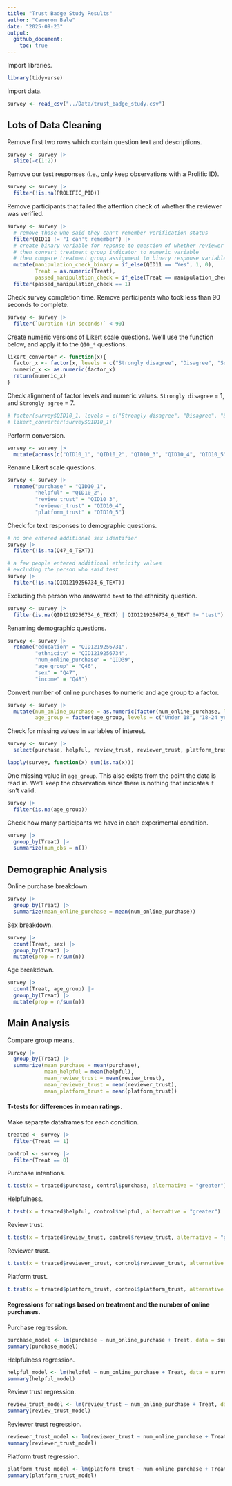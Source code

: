 ```yaml
---
title: "Trust Badge Study Results"
author: "Cameron Bale"
date: "2025-09-23"
output: 
  github_document:
    toc: true
---
```


Import libraries.

```r
library(tidyverse)
```

Import data.

```r
survey <- read_csv("../Data/trust_badge_study.csv")
```

## Lots of Data Cleaning

Remove first two rows which contain question text and descriptions.

```r
survey <- survey |>
  slice(-c(1:2))
```

Remove our test responses (i.e., only keep observations with a Prolific ID).

```r
survey <- survey |>
  filter(!is.na(PROLIFIC_PID))
```

Remove participants that failed the attention check of whether the reviewer was verified.

```r
survey <- survey |>
  # remove those who said they can't remember verification status
  filter(QID11 != "I can't remember") |>
  # create binary variable for reponse to question of whether reviewer was verified
  # then convert treatment group indicator to numeric variable
  # then compare treatment group assignment to binary response variable, pass if they match
  mutate(manipulation_check_binary = if_else(QID11 == "Yes", 1, 0),
         Treat = as.numeric(Treat),                                 
         passed_manipulation_check = if_else(Treat == manipulation_check_binary, 1, 0)) |>
  filter(passed_manipulation_check == 1)
```

Check survey completion time. Remove participants who took less than 90 seconds to complete.

```r
survey <- survey |>
  filter(`Duration (in seconds)` < 90)
```

Create numeric versions of Likert scale questions. We'll use the function below, and apply it to the `Q10_*` questions.

```r
likert_converter <- function(x){
  factor_x <- factor(x, levels = c("Strongly disagree", "Disagree", "Somewhat disagree", "Neither agree nor disagree", "Somewhat agree", "Agree", "Strongly agree"))
  numeric_x <- as.numeric(factor_x)
  return(numeric_x)
}
```

Check alignment of factor levels and numeric values. `Strongly disagree` = 1, and `Strongly agree` = 7.

```r
# factor(survey$QID10_1, levels = c("Strongly disagree", "Disagree", "Somewhat disagree", "Neither agree nor disagree", "Somewhat agree", "Agree", "Strongly agree"))
# likert_converter(survey$QID10_1)
```

Perform conversion.

```r
survey <- survey |>
  mutate(across(c("QID10_1", "QID10_2", "QID10_3", "QID10_4", "QID10_5"), likert_converter))
```

Rename Likert scale questions.

```r
survey <- survey |>
  rename("purchase" = "QID10_1",
         "helpful" = "QID10_2",
         "review_trust" = "QID10_3",
         "reviewer_trust" = "QID10_4",
         "platform_trust" = "QID10_5")
```

Check for text responses to demographic questions.

```r
# no one entered additional sex identifier
survey |>
  filter(!is.na(Q47_4_TEXT))

# a few people entered additional ethnicity values
# excluding the person who said test
survey |>
  filter(!is.na(QID1219256734_6_TEXT))
```

Excluding the person who answered `test` to the ethnicity question.

```r
survey <- survey |>
  filter(is.na(QID1219256734_6_TEXT) | QID1219256734_6_TEXT != "test")
```

Renaming demographic questions.

```r
survey <- survey |>
  rename("education" = "QID1219256731",
         "ethnicity" = "QID1219256734",
         "num_online_purchase" = "QID39",
         "age_group" = "Q46",
         "sex" = "Q47",
         "income" = "Q48")
```

Convert number of online purchases to numeric and age group to a factor.

```r
survey <- survey |>
  mutate(num_online_purchase = as.numeric(factor(num_online_purchase, levels = c("1", "2", "3", "4", "5 or more"))),
         age_group = factor(age_group, levels = c("Under 18", "18-24 years old", "25-34 years old", "35-44 years old", "45-54 years old", "55-64 years old", "65+ years old")))
```

Check for missing values in variables of interest.

```r
survey <- survey |>
  select(purchase, helpful, review_trust, reviewer_trust, platform_trust, QID11, QID12, education, ethnicity, num_online_purchase, age_group, sex, income, Treat)

lapply(survey, function(x) sum(is.na(x)))
```

One missing value in `age_group`. This also exists from the point the data is read in. We'll keep the observation since there is nothing that indicates it isn't valid.

```r
survey |>
  filter(is.na(age_group))
```

Check how many participants we have in each experimental condition.

```r
survey |>
  group_by(Treat) |>
  summarize(num_obs = n())
```

## Demographic Analysis

Online purchase breakdown.

```r
survey |>
  group_by(Treat) |>
  summarize(mean_online_purchase = mean(num_online_purchase))
```

Sex breakdown.

```r
survey |>
  count(Treat, sex) |>
  group_by(Treat) |>
  mutate(prop = n/sum(n))
```

Age breakdown.

```r
survey |>
  count(Treat, age_group) |>
  group_by(Treat) |>
  mutate(prop = n/sum(n))
```

## Main Analysis

Compare group means.

```r
survey |>
  group_by(Treat) |>
  summarize(mean_purchase = mean(purchase),
            mean_helpful = mean(helpful),
            mean_review_trust = mean(review_trust),
            mean_reviewer_trust = mean(reviewer_trust),
            mean_platform_trust = mean(platform_trust))
```

#### T-tests for differences in mean ratings.

Make separate dataframes for each condition.

```r
treated <- survey |>
  filter(Treat == 1)

control <- survey |>
  filter(Treat == 0)
```

Purchase intentions.

```r
t.test(x = treated$purchase, control$purchase, alternative = "greater")
```

Helpfulness.

```r
t.test(x = treated$helpful, control$helpful, alternative = "greater")
```

Review trust.

```r
t.test(x = treated$review_trust, control$review_trust, alternative = "greater")
```

Reviewer trust.

```r
t.test(x = treated$reviewer_trust, control$reviewer_trust, alternative = "greater")
```

Platform trust.

```r
t.test(x = treated$platform_trust, control$platform_trust, alternative = "greater")
```

#### Regressions for ratings based on treatment and the number of online purchases.

Purchase regression.

```r
purchase_model <- lm(purchase ~ num_online_purchase + Treat, data = survey)
summary(purchase_model)
```

Helpfulness regression.

```r
helpful_model <- lm(helpful ~ num_online_purchase + Treat, data = survey)
summary(helpful_model)
```

Review trust regression.

```r
review_trust_model <- lm(review_trust ~ num_online_purchase + Treat, data = survey)
summary(review_trust_model)
```

Reviewer trust regression.

```r
reviewer_trust_model <- lm(reviewer_trust ~ num_online_purchase + Treat, data = survey)
summary(reviewer_trust_model)
```

Platform trust regression.

```r
platform_trust_model <- lm(platform_trust ~ num_online_purchase + Treat, data = survey)
summary(platform_trust_model)
```
